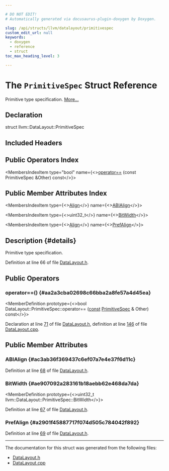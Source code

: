 ```yaml
---

# DO NOT EDIT!
# Automatically generated via docusaurus-plugin-doxygen by Doxygen.

slug: /api/structs/llvm/datalayout/primitivespec
custom_edit_url: null
keywords:
  - doxygen
  - reference
  - struct
toc_max_heading_level: 3

---
```





# The `PrimitiveSpec` Struct Reference

<DoxygenPage pluginConfig={pluginConfig}>

Primitive type specification. <a href="#details">More...</a>

## Declaration

<CodeBlock>struct llvm::DataLayout::PrimitiveSpec</CodeBlock>

## Included Headers

<IncludesList>
<IncludesListItem
  filePath="llvm/IR/DataLayout.h"
  permalink="/docs/api/files/include/include/llvm/include/llvm/ir/datalayout-h"
  isLocal="true" />
</IncludesList>

## Public Operators Index

<MembersIndex>

<MembersIndexItem
  type="bool"
  name={<><a href="#aa2a3cba02698c66bba2a8fe57a4d45ea">operator==</a> (const PrimitiveSpec &amp;Other) const</>}>
</MembersIndexItem>

</MembersIndex>

## Public Member Attributes Index

<MembersIndex>

<MembersIndexItem
  type={<><a href="/docs/api/structs/llvm/align">Align</a></>}
  name={<><a href="#ac3ab36f369437c6ef07a7e4e37f6d11c">ABIAlign</a></>}>
</MembersIndexItem>

<MembersIndexItem
  type={<>uint32&#95;t</>}
  name={<><a href="#ae907092a283161b18aebb62e468da7da">BitWidth</a></>}>
</MembersIndexItem>

<MembersIndexItem
  type={<><a href="/docs/api/structs/llvm/align">Align</a></>}
  name={<><a href="#a2901f45887717f074d505c784042f892">PrefAlign</a></>}>
</MembersIndexItem>

</MembersIndex>

## Description {#details}

Primitive type specification.

Definition at line 66 of file <a href="/docs/api/files/include/include/llvm/include/llvm/ir/datalayout-h">DataLayout.h</a>.

<SectionDefinition>

## Public Operators

### operator==() {#aa2a3cba02698c66bba2a8fe57a4d45ea}

<MemberDefinition
  prototype={<>bool DataLayout::PrimitiveSpec::operator== (<a href="/docs/api/files/lib/lib/target/lib/target/aarch64/aarch64promoteconstant-cpp/#a90f8350fecae261c25be85d38b451bff">const</a> <a href="/docs/api/structs/llvm/datalayout/primitivespec">PrimitiveSpec</a> &amp; Other) const</>}>

Declaration at line <a href="/docs/api/files/include/include/llvm/include/llvm/ir/datalayout-h/#l00071">71</a> of file <a href="/docs/api/files/include/include/llvm/include/llvm/ir/datalayout-h">DataLayout.h</a>, definition at line <a href="/docs/api/files/lib/lib/ir/datalayout-cpp/#l00146">146</a> of file <a href="/docs/api/files/lib/lib/ir/datalayout-cpp">DataLayout.cpp</a>.
</MemberDefinition>

</SectionDefinition>

<SectionDefinition>

## Public Member Attributes

### ABIAlign {#ac3ab36f369437c6ef07a7e4e37f6d11c}

<MemberDefinition
  prototype="Align llvm::DataLayout::PrimitiveSpec::ABIAlign">

Definition at line <a href="/docs/api/files/include/include/llvm/include/llvm/ir/datalayout-h/#l00068">68</a> of file <a href="/docs/api/files/include/include/llvm/include/llvm/ir/datalayout-h">DataLayout.h</a>.
</MemberDefinition>

### BitWidth {#ae907092a283161b18aebb62e468da7da}

<MemberDefinition
  prototype={<>uint32&#95;t llvm::DataLayout::PrimitiveSpec::BitWidth</>}>

Definition at line <a href="/docs/api/files/include/include/llvm/include/llvm/ir/datalayout-h/#l00067">67</a> of file <a href="/docs/api/files/include/include/llvm/include/llvm/ir/datalayout-h">DataLayout.h</a>.
</MemberDefinition>

### PrefAlign {#a2901f45887717f074d505c784042f892}

<MemberDefinition
  prototype="Align llvm::DataLayout::PrimitiveSpec::PrefAlign">

Definition at line <a href="/docs/api/files/include/include/llvm/include/llvm/ir/datalayout-h/#l00069">69</a> of file <a href="/docs/api/files/include/include/llvm/include/llvm/ir/datalayout-h">DataLayout.h</a>.
</MemberDefinition>

</SectionDefinition>

<hr/>

The documentation for this struct was generated from the following files:

<ul>
<li><a href="/docs/api/files/include/include/llvm/include/llvm/ir/datalayout-h">DataLayout.h</a></li>
<li><a href="/docs/api/files/lib/lib/ir/datalayout-cpp">DataLayout.cpp</a></li>
</ul>

</DoxygenPage>

